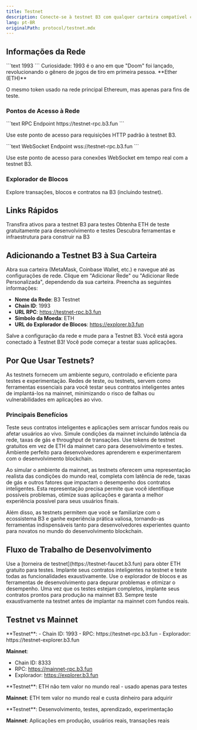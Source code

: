 ```yaml
---
title: Testnet
description: Conecte-se à testnet B3 com qualquer carteira compatível com EVM
lang: pt-BR
originalPath: protocol/testnet.mdx
---
```

## Informações da Rede

<Card title="Chain ID">
  ```text
  1993
  ```
  <Note>
  Curiosidade: 1993 é o ano em que "Doom" foi lançado, revolucionando o gênero de jogos de tiro em primeira pessoa.
  </Note>
</Card>

<Card title="Token Nativo">
  **Ether (ETH)**
  
  O mesmo token usado na rede principal Ethereum, mas apenas para fins de teste.
</Card>

### Pontos de Acesso à Rede

<Tabs>
<Tab title="HTTP RPC">
  ```text RPC Endpoint
  https://testnet-rpc.b3.fun
  ```
  
  Use este ponto de acesso para requisições HTTP padrão à testnet B3.
</Tab>

<Tab title="WebSocket RPC">
  ```text WebSocket Endpoint  
  wss://testnet-rpc.b3.fun
  ```
  
  Use este ponto de acesso para conexões WebSocket em tempo real com a testnet B3.
</Tab>
</Tabs>

### Explorador de Blocos

<Card title="B3 Explorer" icon="magnifying-glass" href="https://explorer.b3.fun" cta="Ver Explorador" horizontal>
  Explore transações, blocos e contratos na B3 (incluindo testnet).
</Card>

## Links Rápidos

<CardGroup cols={3}>
  <Card title="Ponte da Testnet" icon="bridge" href="https://testnet-bridge.b3.fun" cta="Transferir Ativos">
    Transfira ativos para a testnet B3 para testes
  </Card>
  
  <Card title="Torneira" icon="faucet" href="https://faucet.b3.fun" cta="Obter ETH de Teste">
    Obtenha ETH de teste gratuitamente para desenvolvimento e testes
  </Card>
  
  <Card title="Ferramentas para Desenvolvedores" icon="wrench" href="/ecosystem/introduction" cta="Explorar Ferramentas">
    Descubra ferramentas e infraestrutura para construir na B3
  </Card>
</CardGroup>

## Adicionando a Testnet B3 à Sua Carteira

<Steps>
<Step title="Abrir Configurações da Carteira">
  Abra sua carteira (MetaMask, Coinbase Wallet, etc.) e navegue até as configurações de rede.
</Step>

<Step title="Adicionar Rede Personalizada">
  Clique em "Adicionar Rede" ou "Adicionar Rede Personalizada", dependendo da sua carteira.
</Step>

<Step title="Inserir Detalhes da Rede">
  Preencha as seguintes informações:
  
  - **Nome da Rede**: B3 Testnet
  - **Chain ID**: 1993
  - **URL RPC**: https://testnet-rpc.b3.fun
  - **Símbolo da Moeda**: ETH
  - **URL do Explorador de Blocos**: https://explorer.b3.fun
</Step>

<Step title="Salvar e Mudar">
  Salve a configuração da rede e mude para a Testnet B3.
  
  <Check>
  Você está agora conectado à Testnet B3! Você pode começar a testar suas aplicações.
  </Check>
</Step>
</Steps>

## Por Que Usar Testnets?

As testnets fornecem um ambiente seguro, controlado e eficiente para testes e experimentação. Redes de teste, ou testnets, servem como ferramentas essenciais para você testar seus contratos inteligentes antes de implantá-los na mainnet, minimizando o risco de falhas ou vulnerabilidades em aplicações ao vivo.

### Principais Benefícios

<CardGroup cols={2}>
  <Card title="Testes Sem Riscos" icon="shield-check">
    Teste seus contratos inteligentes e aplicações sem arriscar fundos reais ou afetar usuários ao vivo.
  </Card>
  
  <Card title="Ambiente Realista" icon="globe">
    Simule condições da mainnet incluindo latência da rede, taxas de gás e throughput de transações.
  </Card>
  
  <Card title="Desenvolvimento Custo-Efetivo" icon="dollar-sign">
    Use tokens de testnet gratuitos em vez de ETH da mainnet caro para desenvolvimento e testes.
  </Card>
  
  <Card title="Plataforma de Aprendizado" icon="graduation-cap">
    Ambiente perfeito para desenvolvedores aprenderem e experimentarem com o desenvolvimento blockchain.
  </Card>
</CardGroup>

Ao simular o ambiente da mainnet, as testnets oferecem uma representação realista das condições do mundo real, completa com latência de rede, taxas de gás e outros fatores que impactam o desempenho dos contratos inteligentes. Esta representação precisa permite que você identifique possíveis problemas, otimize suas aplicações e garanta a melhor experiência possível para seus usuários finais.

Além disso, as testnets permitem que você se familiarize com o ecossistema B3 e ganhe experiência prática valiosa, tornando-as ferramentas indispensáveis tanto para desenvolvedores experientes quanto para novatos no mundo do desenvolvimento blockchain.

## Fluxo de Trabalho de Desenvolvimento

<Steps>
<Step title="Obter ETH de Teste">
  Use a [torneira de testnet](https://testnet-faucet.b3.fun) para obter ETH gratuito para testes.
</Step>

<Step title="Implantar e Testar">
  Implante seus contratos inteligentes na testnet e teste todas as funcionalidades exaustivamente.
</Step>

<Step title="Depurar e Otimizar">
  Use o explorador de blocos e as ferramentas de desenvolvimento para depurar problemas e otimizar o desempenho.
</Step>

<Step title="Implantar na Mainnet">
  Uma vez que os testes estejam completos, implante seus contratos prontos para produção na mainnet B3.
  
  <Warning>
  Sempre teste exaustivamente na testnet antes de implantar na mainnet com fundos reais.
  </Warning>
</Step>
</Steps>

## Testnet vs Mainnet

<AccordionGroup>
<Accordion title="Configuração da Rede">
  **Testnet**:
  - Chain ID: 1993
  - RPC: https://testnet-rpc.b3.fun
  - Explorador: https://testnet-explorer.b3.fun
  
  **Mainnet**:
  - Chain ID: 8333
  - RPC: https://mainnet-rpc.b3.fun
  - Explorador: https://explorer.b3.fun
</Accordion>

<Accordion title="Valor do Token">
  **Testnet**: ETH não tem valor no mundo real - usado apenas para testes
  
  **Mainnet**: ETH tem valor no mundo real e custa dinheiro para adquirir
</Accordion>

<Accordion title="Casos de Uso">
  **Testnet**: Desenvolvimento, testes, aprendizado, experimentação
  
  **Mainnet**: Aplicações em produção, usuários reais, transações reais
</Accordion>
</AccordionGroup>
